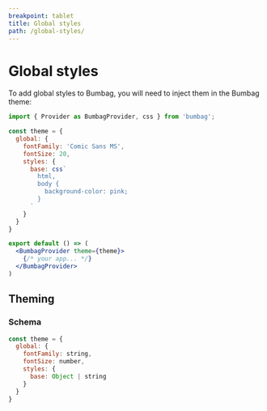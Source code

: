 ```yaml
---
breakpoint: tablet
title: Global styles
path: /global-styles/
---
```


# Global styles

To add global styles to Bumbag, you will need to inject them in the Bumbag theme:

```jsx
import { Provider as BumbagProvider, css } from 'bumbag';

const theme = {
  global: {
    fontFamily: 'Comic Sans MS',
    fontSize: 20,
    styles: {
      base: css`
        html,
        body {
          background-color: pink;
        }
      `
    }
  }
}

export default () => (
  <BumbagProvider theme={theme}>
    {/* your app... */}
  </BumbagProvider>
)
```

## Theming

### Schema

```js
const theme = {
  global: {
    fontFamily: string,
    fontSize: number,
    styles: {
      base: Object | string
    }
  }
}
```
